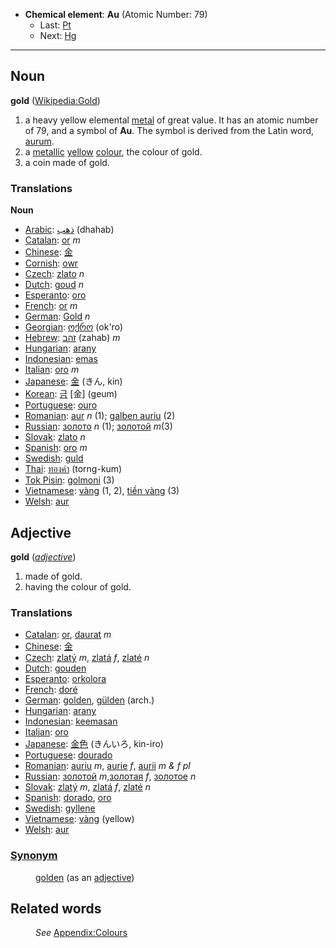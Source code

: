 *'''Chemical element''': '''Au''' (Atomic Number: 79)
**Last: [[Platinum|Pt]]
**Next: [[Mercury|Hg]]
----
== Noun ==
'''gold''' ([[en:Gold|Wikipedia:Gold]])

#a heavy yellow elemental [[metal]] of great value.  It has an atomic number of 79, and a symbol of '''Au'''.  The symbol is derived from the Latin word, [[aurum]].
#a [[metallic]] [[yellow]] [[color|colour]], the colour of gold.
#a coin made of gold.


===Translations===

'''Noun'''
* [[Arabic]]: [[ذهب]] (dhahab)
* [[Catalan]]: [[or]] ''m''
* [[Chinese]]: [[金]]
* [[Cornish]]: [[owr]]
* [[Czech]]: [[zlato]] ''n''
* [[Dutch]]: [[goud]] ''n''
* [[Esperanto]]: [[oro]]
* [[French]]: [[or]] ''m''
* [[German]]: [[Gold]] ''n''
* [[Georgian]]: [[ოქრო]] (ok'ro)
* [[Hebrew]]: [[זהב]] (zahab) ''m''
* [[Hungarian]]: [[arany]]
* [[Indonesian]]: [[emas]]
* [[Italian]]: [[oro]] ''m''
* [[Japanese]]: [[金]] (きん, kin)
* [[Korean]]: [[금]] [金] (geum)
* [[Portuguese]]: [[ouro]]
* [[Romanian]]: [[aur]] ''n'' (1); [[galben auriu]] (2)
* [[Russian]]: [[золото]] ''n'' (1); [[золотой]] ''m''(3)
* [[Slovak]]: [[zlato]] ''n''
* [[Spanish]]: [[oro]] ''m''
* [[Swedish]]: [[guld]]
* [[Thai]]: [[ทองคำ]] (torng-kum)
* [[Tok Pisin]]: [[golmoni]] (3)
* [[Vietnamese]]: [[vàng]] (1, 2), [[tiền vàng]] (3)
* [[Welsh]]: [[aur]]

==Adjective==
;'''gold''' (''[[adjective]]'')
#made of gold.
#having the colour of gold.

===Translations===
* [[Catalan]]: [[or]], [[daurat]] ''m''
* [[Chinese]]: [[金]]
* [[Czech]]: [[zlatý]] ''m'', [[zlatá]] ''f'', [[zlaté]] ''n''
* [[Dutch]]: [[gouden]]
* [[Esperanto]]: [[orkolora]]
* [[French]]: [[doré]]
* [[German]]: [[golden]], [[gülden]] (arch.)
* [[Hungarian]]: [[arany]]
* [[Indonesian]]: [[emas|keemasan]]
* [[Italian]]: [[oro]]
* [[Japanese]]: [[金色]] (きんいろ, kin-iro)
* [[Portuguese]]: [[dourado]]
* [[Romanian]]: [[auriu]] ''m'', [[aurie]] ''f'', [[aurii]] ''m & f pl''
* [[Russian]]: [[золотой]] ''m'',[[золотая]] ''f'', [[золотое]] ''n''
* [[Slovak]]: [[zlatý]] ''m'', [[zlatá]] ''f'', [[zlaté]] ''n''
* [[Spanish]]: [[dorado]], [[oro]]
* [[Swedish]]: [[gyllene]]
* [[Vietnamese]]: [[vàng]] (yellow)
* [[Welsh]]: [[aur]]

===[[Synonym]]===
:[[golden]] (as an [[adjective]])

==Related words==
:''See'' [[Wiktionary_Appendix:Colours|Appendix:Colours]]